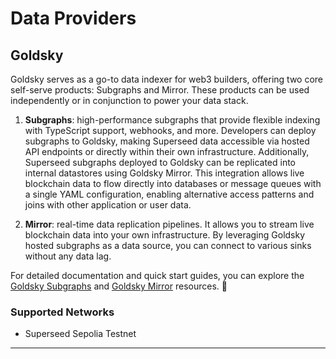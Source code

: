 # Data Providers

## Goldsky

Goldsky serves as a go-to data indexer for web3 builders, offering two core self-serve products: Subgraphs and Mirror. 
These products can be used independently or in conjunction to power your data stack.

1. **Subgraphs**: high-performance subgraphs that provide flexible indexing with TypeScript support, webhooks, and more. 
Developers can deploy subgraphs to Goldsky, making Superseed data accessible via hosted API endpoints or directly within their own infrastructure. 
Additionally, Superseed subgraphs deployed to Goldsky can be replicated into internal datastores using Goldsky Mirror. 
This integration allows live blockchain data to flow directly into databases or message queues with a single YAML configuration, enabling alternative access patterns and joins with other application or user data.

2. **Mirror**: real-time data replication pipelines. It allows you to stream live blockchain data into your own infrastructure. 
By leveraging Goldsky hosted subgraphs as a data source, you can connect to various sinks without any data lag. 

For detailed documentation and quick start guides, you can explore the [Goldsky Subgraphs](https://docs.goldsky.com/subgraphs) and [Goldsky Mirror](https://docs.goldsky.com/mirror) resources. 🚀

### Supported Networks

- Superseed Sepolia Testnet

---
